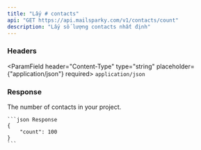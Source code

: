 ```yaml
---
title: "Lấy # contacts"
api: "GET https://api.mailsparky.com/v1/contacts/count"
description: "Lấy số lượng contacts nhất định"
---
```


### Headers
<ParamField header="Content-Type" type="string" placeholder={"application/json"} required>
    `application/json`
</ParamField>

### Response

<ResponseField name="count" type="integer">
    The number of contacts in your project.
</ResponseField>

<ResponseExample>

    ```json Response
    {
        "count": 100
    }
    ```

</ResponseExample>